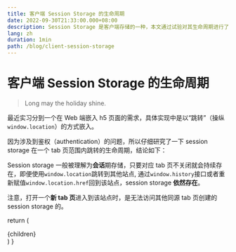 ```yaml
---
title: 客户端 Session Storage 的生命周期
date: 2022-09-30T21:33:00.000+08:00
description: Session Storage 是客户端存储的一种，本文通过试验对其生命周期进行了一些探讨。
lang: zh
duration: 1min
path: /blog/client-session-storage
---
```


# 客户端 Session Storage 的生命周期

> Long may the holiday shine.

最近实习分到一个在 Web 端嵌入 h5 页面的需求，具体实现中是以“跳转”（操纵`window.location`）的方式嵌入。

因为涉及到鉴权（authentication）的问题，所以仔细研究了一下 session storage 在一个 tab 页范围内跳转的生命周期，结论如下：

Session storage 一般被理解为**会话**期存储，只要对应 tab 页不关闭就会持续存在，即便使用`window.location`跳转到其他站点,
通过`window.history`接口或者重新赋值`window.location.href`回到该站点，session storage **依然存在**。

注意，打开一个**新 tab 页**进入到该站点时，是无法访问其他同源 tab 页创建的 session storage 的。

  return (
    <article className="prose">
      {children}
    </article>
  )
}